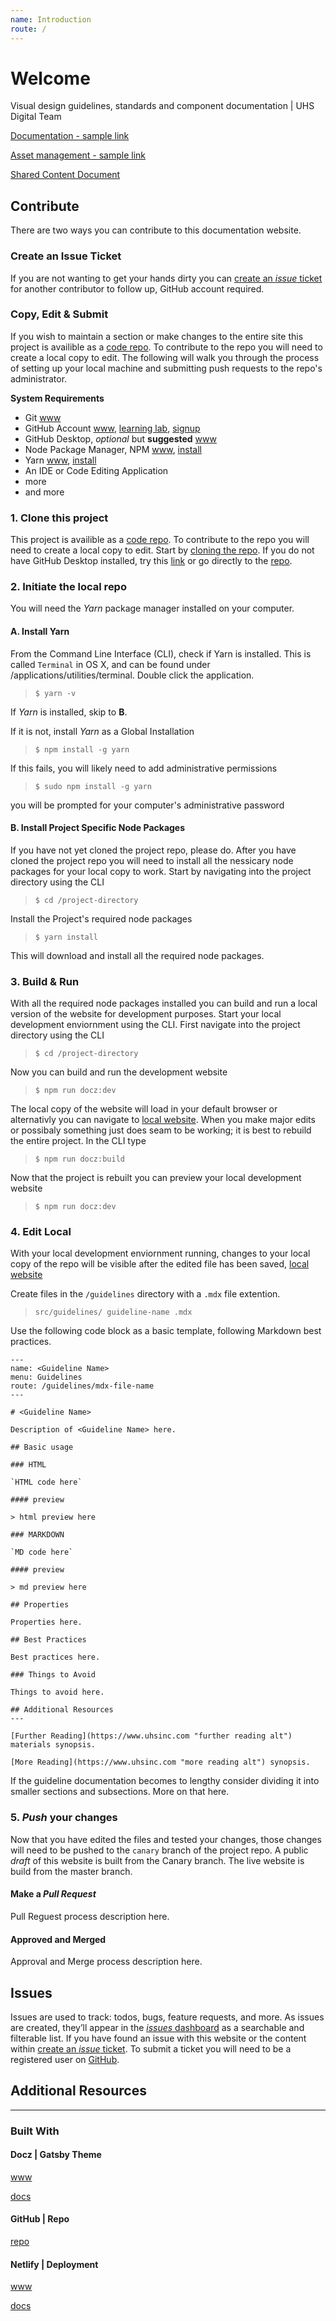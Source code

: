 ```yaml
---
name: Introduction
route: /
---
```


# Welcome

Visual design guidelines, standards and component documentation | UHS Digital Team

[Documentation - sample link](https://uhsinc.com)

[Asset management - sample link](https://uhsinc.com)

[Shared Content Document](https://docs.google.com/document/d/1XEtrrITSylM1njAagacvDugCKxEgIH8QeD7YkiQ8jE4/edit#heading=h.it4xvnggg85z)

## Contribute

There are two ways you can contribute to this documentation website. 

### Create an Issue Ticket
If you are not wanting to get your hands dirty you can [create an _issue_ ticket](https://github.com/Universal-Health-Services/design-guidelines/issues/new) 
for another contributor to follow up, GitHub account required. 

### Copy, Edit & Submit 
If you wish to maintain a section or make changes to the entire site this project is availible as a [code repo](https://github.com/Universal-Health-Services/design-guidelines). 
To contribute to the repo  you will need to create a local copy to edit. The following will walk you through the process of setting up your 
local machine and submitting push requests to the repo's administrator.

**System Requirements**

* Git [www](https://git-scm.com/)
* GitHub Account [www](https://github.com/), [learning lab](https://lab.github.com/), [signup](https://github.com/join?source=header-home)
* GitHub Desktop, *optional* but **suggested** [www](https://desktop.github.com/)
* Node Package Manager, NPM [www](https://www.npmjs.com/), [install](https://docs.npmjs.com/downloading-and-installing-node-js-and-npm)
* Yarn [www](https://yarnpkg.com/), [install](https://yarnpkg.com/getting-started/install)
* An IDE or Code Editing Application
* more
* and more

### 1. Clone this project

This project is availible as a [code repo](https://github.com/Universal-Health-Services/design-guidelines). To contribute to the repo
you will need to create a local copy to edit. Start by [cloning the repo](x-github-client://openRepo/https://github.com/Universal-Health-Services/design-guidelines "opens in GitHub Desktop"). 
If you do not have GitHub Desktop installed, try this [link](https://github.com/Universal-Health-Services/design-guidelines.git) or go directly to the 
[repo](https://github.com/Universal-Health-Services/design-guidelines).

### 2. Initiate the local repo

You will need the *Yarn* package manager installed on your computer.

#### A. Install Yarn

From the Command Line Interface (CLI), check if Yarn is installed. This is called `Terminal` in OS X, and can be found under /applications/utilities/terminal. Double click the application.

> `$ yarn -v`

If *Yarn* is installed, skip to **B**. 

If it is not, install *Yarn* as a Global Installation

> `$ npm install -g yarn`

If this fails, you will likely need to add administrative permissions

> `$ sudo npm install -g yarn`

you will be prompted for your computer's administrative password

#### B. Install Project Specific Node Packages

If you have not yet cloned the project repo, please do. After you have cloned the project repo you will need to install all the nessicary node 
packages for your local copy to work. Start by navigating into the project directory using the CLI

> `$ cd /project-directory`

Install the Project's required node packages

> `$ yarn install`

This will download and install all the required node packages.

### 3. Build & Run

With all the required node packages installed you can build and run a local version of the website for development purposes. Start your local 
development enviornment using the CLI. First navigate into the project directory using the CLI

> `$ cd /project-directory`

Now you can build and run the development website

> `$ npm run docz:dev`

The local copy of the website will load in your default browser or alternativly you can navigate to [local website](http://localhost:3000/). 
When you make major edits or possibaly something just does seam to be working; it is best to rebuild the entire project. In the CLI type

> `$ npm run docz:build`

Now that the project is rebuilt you can preview your local development website

> `$ npm run docz:dev`

### 4. Edit Local

With your local development enviornment running, changes to your local copy of the repo will be visible after
the edited file has been saved, [local website](http://localhost:3000/) 

Create files in the `/guidelines` directory with a `.mdx` file extention.

> `src/guidelines/ guideline-name .mdx`

Use the following code block as a basic template, following Markdown best practices.

```
---
name: <Guideline Name>
menu: Guidelines
route: /guidelines/mdx-file-name
---

# <Guideline Name>

Description of <Guideline Name> here.

## Basic usage

### HTML

`HTML code here`

#### preview

> html preview here

### MARKDOWN 

`MD code here`

#### preview

> md preview here

## Properties

Properties here.

## Best Practices

Best practices here.

### Things to Avoid

Things to avoid here.

## Additional Resources
---

[Further Reading](https://www.uhsinc.com "further reading alt") materials synopsis.

[More Reading](https://www.uhsinc.com "more reading alt") synopsis.

```

If the guideline documentation becomes to lengthy consider dividing it into smaller sections and subsections. More on that here.

### 5. _Push_ your changes

Now that you have edited the files and tested your changes, those changes will need to be pushed
to the `canary` branch of the project repo. A public *draft* of this website is built from the Canary branch. The live website is build from the master branch.

#### Make a _Pull Request_

Pull Reguest process description here.

#### Approved and Merged

Approval and Merge process description here.

## Issues

Issues are used to track: todos, bugs, feature requests, and more. As issues are created, they’ll appear in the [_issues_ dashboard](https://github.com/Universal-Health-Services/design-guidelines/issues) as a searchable and filterable list. If you have found an issue with this website or the content within [create an _issue_ ticket](https://github.com/Universal-Health-Services/design-guidelines/issues/new). To submit a ticket you will need to be a registered user on [GitHub](https://github.com/).

## Additional Resources
---

### Built With

#### Docz | Gatsby Theme

[www](https://www.docz.site/)

[docs](https://www.docz.site/docs/getting-started)

#### GitHub | Repo

[repo](https://github.com/Universal-Health-Services/design-guidelines)

#### Netlify | Deployment

[www](https://www.netlify.com/)

[docs](https://docs.netlify.com/)